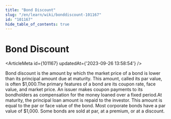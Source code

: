 ```yaml
---
title: "Bond Discount"
slug: "/en/learn/wiki/bonddiscount-101167"
id: "101167"
hide_table_of_contents: true
---
```



# Bond Discount

<ArticleMeta id={101167} updatedAt={'2023-09-26 13:58:54'} />
<div className='border-solid border-b border-t-0 my-4 border-[var(--ifm-color-gray-300)]' />

Bond discount is the amount by which the market price of a bond is lower than its principal amount due at maturity. This amount, called its par value, is often $1,000.The primary features of a bond are its coupon rate, face value, and market price. An issuer makes coupon payments to its bondholders as compensation for the money loaned over a fixed period.At maturity, the principal loan amount is repaid to the investor. This amount is equal to the par or face value of the bond. Most corporate bonds have a par value of $1,000. Some bonds are sold at par, at a premium, or at a discount.
